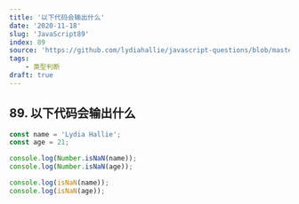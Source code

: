 ```yaml
---
title: '以下代码会输出什么'
date: '2020-11-18'
slug: 'JavaScript89'
index: 89
source: 'https://github.com/lydiahallie/javascript-questions/blob/master/zh-CN/README-zh_CN.md#128-%E8%BE%93%E5%87%BA%E4%BB%80%E4%B9%88'
tags:
    - 类型判断
draft: true
---
```


## 89. 以下代码会输出什么

```js:index.js
const name = 'Lydia Hallie';
const age = 21;

console.log(Number.isNaN(name));
console.log(Number.isNaN(age));

console.log(isNaN(name));
console.log(isNaN(age));
```
